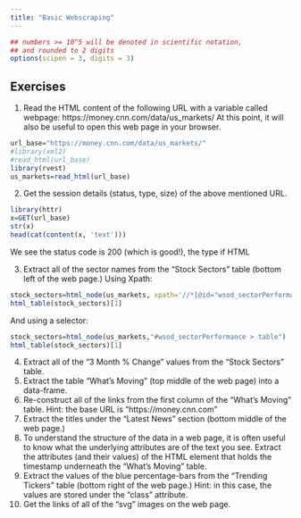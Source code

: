 ```yaml
---
title: "Basic Webscraping"
---
```


<style type="text/css">
.table {

    width: 80%;
    margin-left:10%; 
    margin-right:10%;
}
</style>
```r
## numbers >= 10^5 will be denoted in scientific notation,
## and rounded to 2 digits
options(scipen = 3, digits = 3)
```



## Exercises

1. Read the HTML content of the following URL with a variable called webpage: https://money.cnn.com/data/us_markets/ At this point, it will also be useful to open this web page in your browser.
```r
url_base="https://money.cnn.com/data/us_markets/"
#library(xml2)
#read_html(url_base)
library(rvest)
us_markets=read_html(url_base)
```

2. Get the session details (status, type, size) of the above mentioned URL.
```r
library(httr)
x=GET(url_base)
str(x)
head(cat(content(x, 'text')))
```
We see the status code is 200 (which is good!), the type if HTML

3. Extract all of the sector names from the “Stock Sectors” table (bottom left of the web page.)
Using Xpath:
```r
stock_sectors=html_node(us_markets, xpath='//*[@id="wsod_sectorPerformance"]/table[1]')
html_table(stock_sectors)[1]
```
And using a selector:
```r
stock_sectors=html_node(us_markets,"#wsod_sectorPerformance > table")
html_table(stock_sectors)[1]

```


4. Extract all of the “3 Month % Change” values from the “Stock Sectors” table.
5. Extract the table “What’s Moving” (top middle of the web page) into a data-frame.
6. Re-construct all of the links from the first column of the “What’s Moving” table.
Hint: the base URL is “https://money.cnn.com”
7. Extract the titles under the “Latest News” section (bottom middle of the web page.)
8. To understand the structure of the data in a web page, it is often useful to know what the underlying attributes are of the text you see.
Extract the attributes (and their values) of the HTML element that holds the timestamp underneath the “What’s Moving” table.
9. Extract the values of the blue percentage-bars from the “Trending Tickers” table (bottom right of the web page.)
Hint: in this case, the values are stored under the “class” attribute.
10. Get the links of all of the “svg” images on the web page.
